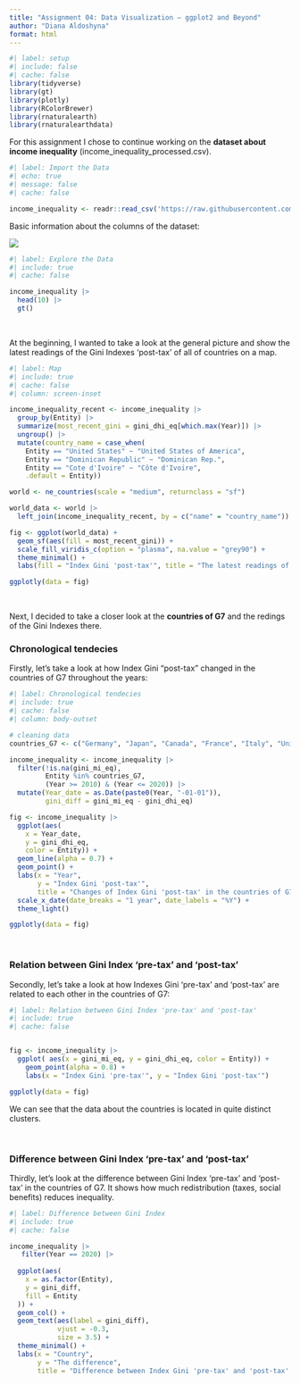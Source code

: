 ```yaml
---
title: "Assignment 04: Data Visualization — ggplot2 and Beyond"
author: "Diana Aldoshyna"
format: html
---
```


```r
#| label: setup
#| include: false
#| cache: false
library(tidyverse)
library(gt)
library(plotly)
library(RColorBrewer)
library(rnaturalearth)
library(rnaturalearthdata)
```


For this assignment I chose to continue working on the **dataset about income inequality** (income_inequality_processed.csv).

```r
#| label: Import the Data
#| echo: true
#| message: false
#| cache: false

income_inequality <- readr::read_csv('https://raw.githubusercontent.com/rfordatascience/tidytuesday/main/data/2025/2025-08-05/income_inequality_processed.csv')
```

Basic information about the columns of the dataset:

![](image.png)

```r
#| label: Explore the Data
#| include: true
#| cache: false

income_inequality |> 
  head(10) |> 
  gt()
```

<br>

At the beginning, I wanted to take a look at the general picture and show the latest readings of the Gini Indexes 'post-tax' of all of countries on a map.

```r
#| label: Map
#| include: true
#| cache: false
#| column: screen-inset

income_inequality_recent <- income_inequality |> 
  group_by(Entity) |> 
  summarize(most_recent_gini = gini_dhi_eq[which.max(Year)]) |> 
  ungroup() |> 
  mutate(country_name = case_when(
    Entity == "United States" ~ "United States of America",
    Entity == "Dominican Republic" ~ "Dominican Rep.",
    Entity == "Cote d'Ivoire" ~ "Côte d'Ivoire",
    .default = Entity))

world <- ne_countries(scale = "medium", returnclass = "sf")

world_data <- world |>
  left_join(income_inequality_recent, by = c("name" = "country_name"))

fig <- ggplot(world_data) +
  geom_sf(aes(fill = most_recent_gini)) +
  scale_fill_viridis_c(option = "plasma", na.value = "grey90") +
  theme_minimal() +
  labs(fill = "Index Gini 'post-tax'", title = "The latest readings of the 'post-tax' Gini Index")

ggplotly(data = fig)
```

<br>

Next, I decided to take a closer look at the **countries of G7** and the redings of the Gini Indexes there.

### Chronological tendecies
Firstly, let's take a look at how Index Gini "post-tax" changed in the countries of G7 throughout the years:


```r
#| label: Chronological tendecies
#| include: true
#| cache: false
#| column: body-outset

# cleaning data
countries_G7 <- c("Germany", "Japan", "Canada", "France", "Italy", "United Kingdom", "United States")

income_inequality <- income_inequality |> 
  filter(!is.na(gini_mi_eq),
         Entity %in% countries_G7,
         (Year >= 2010) & (Year <= 2020)) |> 
  mutate(Year_date = as.Date(paste0(Year, "-01-01")),
         gini_diff = gini_mi_eq - gini_dhi_eq)

fig <- income_inequality |> 
  ggplot(aes(
    x = Year_date, 
    y = gini_dhi_eq, 
    color = Entity)) +
  geom_line(alpha = 0.7) +
  geom_point() +
  labs(x = "Year",
       y = "Index Gini 'post-tax'",
       title = "Changes of Index Gini 'post-tax' in the countries of G7 throughout the years") +
  scale_x_date(date_breaks = "1 year", date_labels = "%Y") +
  theme_light()

ggplotly(data = fig)
```

<br>

### Relation between Gini Index 'pre-tax' and 'post-tax' 
Secondly, let's take a look at how Indexes Gini 'pre-tax' and 'post-tax' are related to each other in the countries of G7:


```r
#| label: Relation between Gini Index 'pre-tax' and 'post-tax' 
#| include: true
#| cache: false


fig <- income_inequality |> 
  ggplot( aes(x = gini_mi_eq, y = gini_dhi_eq, color = Entity)) +
    geom_point(alpha = 0.8) +
    labs(x = "Index Gini 'pre-tax'", y = "Index Gini 'post-tax'")

ggplotly(data = fig)
```
We can see that the data about the countries is located in quite distinct clusters.

<br>

### Difference between Gini Index 'pre-tax' and 'post-tax'
Thirdly, let's look at the difference between Gini Index 'pre-tax' and 'post-tax' in the countries of G7. It shows how much redistribution (taxes, social benefits) reduces inequality.

```r
#| label: Difference between Gini Index
#| include: true
#| cache: false

income_inequality |> 
   filter(Year == 2020) |> 
  
  ggplot(aes(
    x = as.factor(Entity), 
    y = gini_diff,
    fill = Entity            
  )) +
  geom_col() +
  geom_text(aes(label = gini_diff), 
            vjust = -0.3,
            size = 3.5) +
  theme_minimal() +
  labs(x = "Country",
       y = "The difference",
       title = "Difference between Index Gini 'pre-tax' and 'post-tax' in 2020")

```





